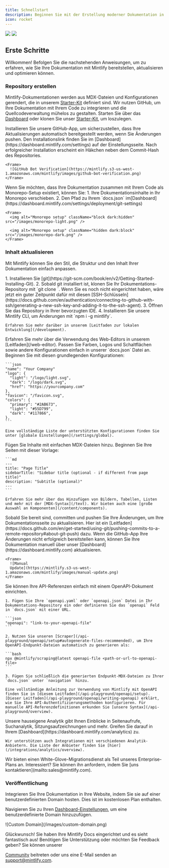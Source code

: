 ```yaml
---
title: Schnellstart
description: Beginnen Sie mit der Erstellung moderner Dokumentation in weniger als fünf Minuten
icon: rocket
---
```


<Frame>
  <img className="block dark:hidden" src="https://mintlify-assets.b-cdn.net/hero-light.png" />

  <img className="hidden dark:block" src="https://mintlify-assets.b-cdn.net/hero-dark.png" />
</Frame>

## Erste Schritte

Willkommen! Befolgen Sie die nachstehenden Anweisungen, um zu erfahren, wie Sie Ihre
Dokumentation mit Mintlify bereitstellen, aktualisieren und optimieren können.

### Repository erstellen

Mintlify-Dokumentationen werden aus MDX-Dateien und Konfigurationen gerendert, die in unserem
[Starter-Kit](https://github.com/mintlify/starter) definiert sind. Wir nutzen GitHub, um
Ihre Dokumentation mit Ihrem Code zu integrieren und die Quellcodeverwaltung mühelos zu gestalten. Starten Sie über das [Dashboard](https://dashboard.mintlify.com) oder klonen Sie unser [Starter-Kit](https://github.com/mintlify/starter), um loszulegen.

<AccordionGroup>
  <Accordion icon="message-bot" title="Install the GitHub app">
    Installieren Sie unsere GitHub-App, um sicherzustellen, dass Ihre Aktualisierungen automatisch bereitgestellt werden, wenn Sie Änderungen pushen. Den Installationslink finden Sie im [Dashboard](https://dashboard.mintlify.com/settings) auf der Einstellungsseite. Nach erfolgreicher Installation erscheint ein Häkchen neben dem Commit-Hash des Repositories.

    <Frame>
      ![GitHub Bot Verification](https://mintlify.s3-us-west-1.amazonaws.com/mintlify/images/github-bot-verification.png)
    </Frame>
  </Accordion>

  <Accordion icon="code-branch" title="Monorepo Setup">
    Wenn Sie möchten, dass Ihre Dokumentation zusammen mit Ihrem Code als Monorepo-Setup existiert,
    können Sie: 1. Ihre Dokumentationsinhalte in Ihr Monorepo verschieben. 2. Den Pfad zu Ihrem
    `docs.json` im[Dashboard](https://dashboard.mintlify.com/settings/deployment/git-settings)

    <Frame>
      <img alt="Monorepo setup" className="block dark:hidden" src="/images/monorepo-light.png" />

      <img alt="Monorepo setup" className="hidden dark:block" src="/images/monorepo-dark.png" />
    </Frame>
  </Accordion>
</AccordionGroup>

### Inhalt aktualisieren

Mit Mintlify können Sie den Stil, die Struktur und den Inhalt Ihrer Dokumentation
einfach anpassen.

<AccordionGroup>
  <Accordion icon="rectangle-terminal" title="Editing locally (recommended for developers)">
    1. Installieren Sie [git](https://git-scm.com/book/en/v2/Getting-Started-Installing-Git).
    2. Sobald git installiert ist, klonen Sie Ihr Dokumentations-Repository mit `git clone <your-repo>`. Wenn Sie es noch nicht eingerichtet haben, wäre jetzt ein guter Zeitpunkt dafür mit diesen [SSH-Schlüsseln](https://docs.github.com/en/authentication/connecting-to-github-with-ssh/generating-a-new-ssh-key-and-adding-it-to-the-ssh-agent).
    3. Öffnen Sie das Repository in Ihrer bevorzugten IDE.
    4. Installieren Sie unsere Mintlify CLI, um Änderungen mit `npm i -g mintlify`.

    Erfahren Sie mehr darüber in unserem [Leitfaden zur lokalen Entwicklung](/development).
  </Accordion>

  <Accordion icon="pen-to-square" title="Editing with the web editor">
    Erfahren Sie mehr über die Verwendung des Web-Editors in unserem [Leitfaden](/web-editor).
  </Accordion>

  <Accordion icon="palette" title="Customizing to your brand">
    Passen Sie Farben, Logos und Schaltflächen sowie andere Konfigurationen einfach in unserer `docs.json` Datei an. Beginnen Sie mit diesen grundlegenden Konfigurationen:

    ```json
    "name": "Your Company"
    "logo": {
      "light": "/logo/light.svg",
      "dark": "/logo/dark.svg",
      "href": "https://yourcompany.com"
    },
    "favicon": "/favicon.svg",
    "colors": {
      "primary": "#2AB673",
      "light": "#55D799",
      "dark": "#117866",
    },
    ```

    Eine vollständige Liste der unterstützten Konfigurationen finden Sie unter [globale Einstellungen](/settings/global).
  </Accordion>

  <Accordion icon="pencil" title="Adding content">
    Fügen Sie Inhalte mit einfachen MDX-Dateien hinzu. Beginnen Sie Ihre Seiten mit dieser Vorlage:

    ```md
    ---
    title: "Page Title"
    sidebarTitle: "Sidebar title (optional - if different from page title)"
    description: "Subtitle (optional)"
    ---
    ```

    Erfahren Sie mehr über das Hinzufügen von Bildern, Tabellen, Listen und mehr mit der [MDX-Syntax](/text). Wir bieten auch eine [große Auswahl an Komponenten](/content/components).
  </Accordion>

  <Accordion icon="rocket" title="Pushing changes">
    Sobald Sie bereit sind, committen und pushen Sie Ihre Änderungen, um Ihre Dokumentationsseite zu aktualisieren. Hier ist ein [Leitfaden](https://docs.github.com/en/get-started/using-git/pushing-commits-to-a-remote-repository#about-git-push) dazu. Wenn die GitHub-App Ihre Änderungen nicht erfolgreich bereitstellen kann, können Sie Ihre Dokumentation manuell über unser [Dashboard](https://dashboard.mintlify.com) aktualisieren.

    <Frame>
      ![Manual
      Update](https://mintlify.s3-us-west-1.amazonaws.com/mintlify/images/manual-update.png)
    </Frame>
  </Accordion>

  <Accordion icon="code-branch" title="Generating API references">
    Sie können Ihre API-Referenzen einfach mit einem OpenAPI-Dokument einrichten.

    1. Fügen Sie Ihre `openapi.yaml` oder `openapi.json` Datei in Ihr Dokumentations-Repository ein oder definieren Sie das `openapi` Feld in `docs.json` mit einer URL.

    ```json
    "openapi": "link-to-your-openapi-file"
    ```

    2. Nutzen Sie unseren [Scraper](/api-playground/openapi/setup#autogenerate-files-recommended), um Ihre OpenAPI-Endpunkt-Dateien automatisch zu generieren als:

    ```bash
    npx @mintlify/scraping@latest openapi-file <path-or-url-to-openapi-file>
    ```

    3. Fügen Sie schließlich die generierten Endpunkt-MDX-Dateien zu Ihrer `docs.json` unter `navigation` hinzu.

    Eine vollständige Anleitung zur Verwendung von Mintlify mit OpenAPI finden Sie in [diesem Leitfaden](/api-playground/openapi/setup). [Dieser Leitfaden](/api-playground/openapi/writing-openapi) erklärt, wie Sie Ihre API-Authentifizierungsmethoden konfigurieren. Für manuelle API-Referenzdefinitionen erkunden Sie [unsere Syntax](/api-playground/overview).
  </Accordion>

  <Accordion icon="chart-simple" title="Adding analytics">
    Unsere hauseigene Analytik gibt Ihnen Einblicke in Seitenaufrufe, Suchanalytik, Sitzungsaufzeichnungen und mehr. Greifen Sie darauf in Ihrem [Dashboard](https://dashboard.mintlify.com/analytics) zu.

    Wir unterstützen auch Integrationen mit verschiedenen Analytik-Anbietern. Die Liste der Anbieter finden Sie [hier](/integrations/analytics/overview).
  </Accordion>
</AccordionGroup>

<Note>
  Wir bieten einen White-Glove-Migrationsdienst als Teil unseres Enterprise-Plans an.
  Interessiert? Sie können ihn anfordern, indem Sie [uns kontaktieren](mailto:sales@mintlify.com).
</Note>

### Veröffentlichung

<Accordion icon="star" title="Adding a custom domain">
  Integrieren Sie Ihre Dokumentation in Ihre Website, indem Sie sie auf einer benutzerdefinierten Domain hosten. Dies ist im kostenlosen Plan enthalten.

  Navigieren Sie zu Ihren [Dashboard-Einstellungen](https://dashboard.mintlify.com/settings), um eine benutzerdefinierte Domain hinzuzufügen.

  <Frame>![Custom Domain](/images/custom-domain.png)</Frame>
</Accordion>

Glückwunsch! Sie haben Ihre Mintlify Docs eingerichtet und es sieht fantastisch aus! Benötigen Sie Unterstützung oder möchten Sie Feedback geben? Sie können unserer

[Community](https://mintlify.com/community) beitreten oder uns eine E-Mail senden an
[support@mintlify.com](mailto:support@mintlify.com).
